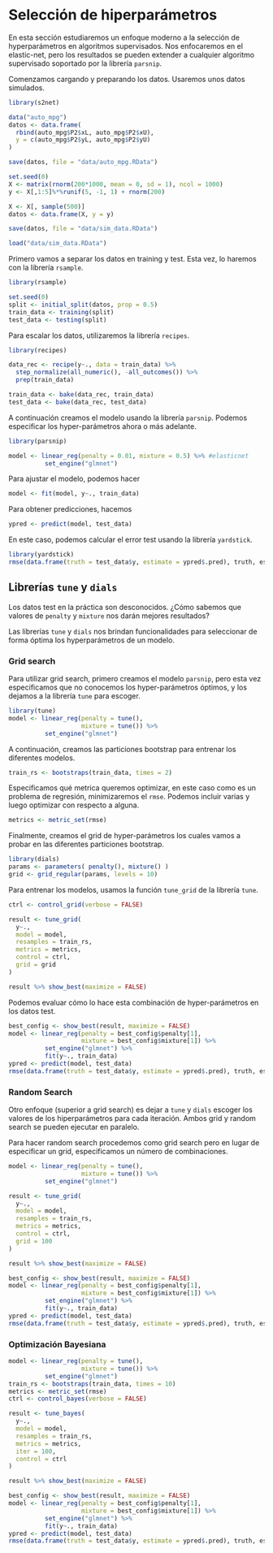 # Selección de hiperparámetros {#hyperparam}

En esta sección estudiaremos un enfoque moderno a la selección de hyperparámetros en algoritmos 
supervisados. Nos enfocaremos en el elastic-net, pero los resultados se pueden extender a cualquier algoritmo supervisado soportado por la librería `parsnip`.


Comenzamos cargando y preparando los datos. Usaremos unos datos simulados.

```r
library(s2net)

data("auto_mpg")
datos <- data.frame(
  rbind(auto_mpg$P2$xL, auto_mpg$P2$xU),
  y = c(auto_mpg$P2$yL, auto_mpg$P2$yU)
)

save(datos, file = "data/auto_mpg.RData")

set.seed(0)
X <- matrix(rnorm(200*1000, mean = 0, sd = 1), ncol = 1000)
y <- X[,1:5]%*%runif(5, -1, 1) + rnorm(200)

X <- X[, sample(500)]
datos <- data.frame(X, y = y)

save(datos, file = "data/sim_data.RData")
```

```r
load("data/sim_data.RData")
```

Primero vamos a separar los datos en training y test. Esta vez, lo haremos con la librería `rsample`.

```r
library(rsample)

set.seed(0)
split <- initial_split(datos, prop = 0.5)
train_data <- training(split)
test_data <- testing(split)
```

Para escalar los datos, utilizaremos la librería `recipes`.

```r
library(recipes)

data_rec <- recipe(y~., data = train_data) %>%
  step_normalize(all_numeric(), -all_outcomes()) %>%
  prep(train_data)

train_data <- bake(data_rec, train_data)
test_data <- bake(data_rec, test_data)
```




A continuación creamos el modelo usando la librería `parsnip`. Podemos especificar los hyper-parámetros ahora o más adelante.

```r
library(parsnip)

model <- linear_reg(penalty = 0.01, mixture = 0.5) %>% #elasticnet
          set_engine("glmnet")
```

Para ajustar el modelo, podemos hacer 

```r
model <- fit(model, y~., train_data)
```

Para obtener predicciones, hacemos

```r
ypred <- predict(model, test_data)
```

En este caso, podemos calcular el error test usando la librería `yardstick`.

```r
library(yardstick)
rmse(data.frame(truth = test_data$y, estimate = ypred$.pred), truth, estimate)
```

## Librerías `tune` y `dials`

Los datos test en la práctica son desconocidos. ¿Cómo sabemos que valores de `penalty` y `mixture` nos darán mejores resultados?

Las librerías `tune` y `dials` nos brindan funcionalidades para seleccionar de forma óptima los hyperparámetros de un modelo.

### Grid search 

Para utilizar grid search, primero creamos el modelo `parsnip`, pero esta vez especificamos que no conocemos los hyper-parámetros óptimos, y los dejamos a la librería `tune` para escoger.

```r
library(tune)
model <- linear_reg(penalty = tune(), 
                    mixture = tune()) %>%
          set_engine("glmnet")
```

A continuación, creamos las particiones bootstrap para entrenar los diferentes modelos.

```r
train_rs <- bootstraps(train_data, times = 2)
```

Especificamos qué metrica queremos optimizar, en este caso como es un problema de regresión, minimizaremos el `rmse`. Podemos incluir varias y luego optimizar con respecto a alguna.

```r
metrics <- metric_set(rmse)
```

Finalmente, creamos el grid de hyper-parámetros los cuales vamos a probar en las diferentes particiones bootstrap.

```r
library(dials)
params <- parameters( penalty(), mixture() )
grid <- grid_regular(params, levels = 10)
```
Para entrenar los modelos, usamos la función `tune_grid` de la librería `tune`.

```r

ctrl <- control_grid(verbose = FALSE)

result <- tune_grid(
  y~.,
  model = model,
  resamples = train_rs,
  metrics = metrics,
  control = ctrl,
  grid = grid
)

result %>% show_best(maximize = FALSE)
```
Podemos evaluar cómo lo hace esta combinación de hyper-parámetros en los datos test.

```r
best_config <- show_best(result, maximize = FALSE)
model <- linear_reg(penalty = best_config$penalty[1], 
                    mixture = best_config$mixture[1]) %>%
          set_engine("glmnet") %>% 
          fit(y~., train_data)
ypred <- predict(model, test_data)
rmse(data.frame(truth = test_data$y, estimate = ypred$.pred), truth, estimate)

```


### Random Search

Otro enfoque (superior a grid search) es dejar a `tune` y `dials` escoger los valores de los hiperparámetros para cada iteración. Ambos grid y random search se pueden ejecutar en paralelo.

Para hacer random search procedemos como grid search pero en lugar de especificar un grid, especificamos un número de combinaciones.

```r
model <- linear_reg(penalty = tune(), 
                    mixture = tune()) %>%
          set_engine("glmnet")

result <- tune_grid(
  y~.,
  model = model,
  resamples = train_rs,
  metrics = metrics,
  control = ctrl,
  grid = 100
)

result %>% show_best(maximize = FALSE)
```

```r
best_config <- show_best(result, maximize = FALSE)
model <- linear_reg(penalty = best_config$penalty[1], 
                    mixture = best_config$mixture[1]) %>%
          set_engine("glmnet") %>% 
          fit(y~., train_data)
ypred <- predict(model, test_data)
rmse(data.frame(truth = test_data$y, estimate = ypred$.pred), truth, estimate)
```

### Optimización Bayesiana

```r
model <- linear_reg(penalty = tune(), 
                    mixture = tune()) %>%
          set_engine("glmnet")
train_rs <- bootstraps(train_data, times = 10)
metrics <- metric_set(rmse)
ctrl <- control_bayes(verbose = FALSE)

result <- tune_bayes(
  y~., 
  model = model,
  resamples = train_rs,
  metrics = metrics,
  iter = 100,
  control = ctrl
)

result %>% show_best(maximize = FALSE)
```


```r
best_config <- show_best(result, maximize = FALSE)
model <- linear_reg(penalty = best_config$penalty[1], 
                    mixture = best_config$mixture[1]) %>%
          set_engine("glmnet") %>% 
          fit(y~., train_data)
ypred <- predict(model, test_data)
rmse(data.frame(truth = test_data$y, estimate = ypred$.pred), truth, estimate)
```
